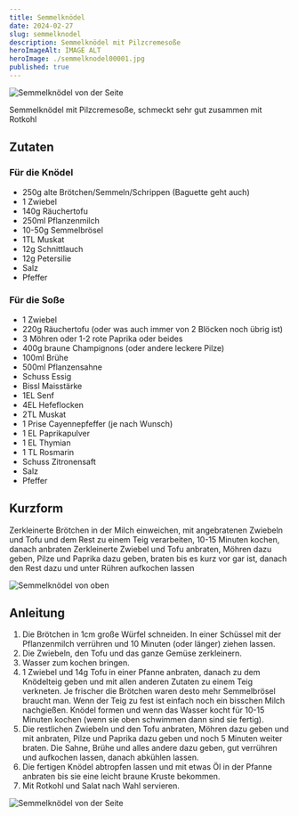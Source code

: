 ```yaml
---
title: Semmelknödel
date: 2024-02-27
slug: semmelknodel
description: Semmelknödel mit Pilzcremesoße
heroImageAlt: IMAGE ALT
heroImage: ./semmelknodel00001.jpg
published: true
---
```


![Semmelknödel von der Seite](./semmelknodel00001.jpg)

Semmelknödel mit Pilzcremesoße, schmeckt sehr gut zusammen mit <Link to="../rotkohl">Rotkohl</Link>

## Zutaten

### Für die Knödel
* 250g alte Brötchen/Semmeln/Schrippen (Baguette geht auch)
* 1 Zwiebel
* 140g Räuchertofu
* 250ml Pflanzenmilch
* 10-50g Semmelbrösel
* 1TL Muskat
* 12g Schnittlauch
* 12g Petersilie
* Salz
* Pfeffer

### Für die Soße
* 1 Zwiebel
* 220g Räuchertofu (oder was auch immer von 2 Blöcken noch übrig ist)
* 3 Möhren oder 1-2 rote Paprika oder beides
* 400g braune Champignons (oder andere leckere Pilze)
* 100ml Brühe
* 500ml Pflanzensahne
* Schuss Essig
* Bissl Maisstärke
* 1EL Senf
* 4EL Hefeflocken
* 2TL Muskat
* 1 Prise Cayennepfeffer (je nach Wunsch)
* 1 EL Paprikapulver
* 1 EL Thymian
* 1 TL Rosmarin
* Schuss Zitronensaft
* Salz
* Pfeffer


## Kurzform
Zerkleinerte Brötchen in der Milch einweichen, mit angebratenen Zwiebeln und Tofu und dem Rest zu einem Teig verarbeiten, 10-15 Minuten kochen, danach anbraten
Zerkleinerte Zwiebel und Tofu anbraten, Möhren dazu geben, Pilze und Paprika dazu geben, braten bis es kurz vor gar ist, danach den Rest dazu und unter Rühren aufkochen lassen

![Semmelknödel von oben](./semmelknodel00002.jpg)

## Anleitung

1. Die Brötchen in 1cm große Würfel schneiden. In einer Schüssel mit der Pflanzenmilch verrühren und 10 Minuten (oder länger) ziehen lassen.
2. Die Zwiebeln, den Tofu und das ganze Gemüse zerkleinern.
3. Wasser zum kochen bringen.
4. 1 Zwiebel und 14g Tofu in einer Pfanne anbraten, danach zu dem Knödelteig geben und mit allen anderen Zutaten zu einem Teig verkneten. Je frischer die Brötchen waren desto mehr Semmelbrösel braucht man. Wenn der Teig zu fest ist einfach noch ein bisschen Milch nachgießen. Knödel formen und wenn das Wasser kocht für 10-15 Minuten kochen (wenn sie oben schwimmen dann sind sie fertig).
5. Die restlichen Zwiebeln und den Tofu anbraten, Möhren dazu geben und mit anbraten, Pilze und Paprika dazu geben und noch 5 Minuten weiter braten. Die Sahne, Brühe und alles andere dazu geben, gut verrühren und aufkochen lassen, danach abkühlen lassen.
6. Die fertigen Knödel abtropfen lassen und mit etwas Öl in der Pfanne anbraten bis sie eine leicht braune Kruste bekommen.
7. Mit <Link to="../rotkohl">Rotkohl</Link> und Salat nach Wahl servieren.

![Semmelknödel von der Seite](./semmelknodel00001.jpg)